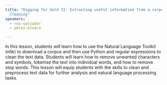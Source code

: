 ```yaml
---
title: "Digging for Gold II: Extracting useful information from a corpus pt1 -
  Cleaning"
speakers:
  - ros-salvador
  - pérez-alvaro

---
```

In this lesson, students will learn how to use the Natural Language Toolkit (nltk) to download a corpus and then use Python and regular expressions to clean the text data. Students will learn how to remove unwanted characters and symbols, tokenise the text into individual words, and how to remove stop words.
This lesson will equip students with the skills to clean and preprocess text data for further analysis and natural language processing tasks.
<YouTube
  id="CcFZekFJpE8"
  caption="Digging for Gold II: Extracting useful information from a corpus pt1 - Cleaning"
/>
<Speakers>
  <Speaker speaker="ros-salvador">
  </Speaker>
  <Speaker speaker="pérez-alvaro">
  </Speaker>
</Speakers>